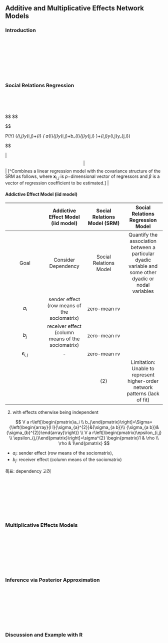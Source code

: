 ## Additive and Multiplicative Effects Network Models

### Introduction


<br>
<br>
<br>


<br>
<br>
<br>

### Social Relations Regression

<br>
<br>
<br>


$$
\begin{alignat}{2}


y_{i,j} &= &&\; \; \; \; \mu && +a_{i}+b_{j}+\epsilon_{i,j} \tag{AEM}
\\
y_{i,j} &= &&\; \; \; \; \mu && +a_{i}+b_{j}+\epsilon_{i,j} \tag{SRM}
\\
y_{i,j} &= \beta' \mathbf x_{i,j} && +\mu && +a_{i}+b_{j}+\epsilon_{i,j} \tag{SR Regression M}
\\
y_{i,j} &=\beta^{T} \mathbf x_{i,j} && +\mathbf u_{i}^{T} \mathbf v_{j}  && +{a}_{i}+b_{j}+\epsilon_{i,j}, \; \; \; \; \; \; \; \; \; \; \; \; \; \; 


&& \forall i<j: &&\left(\epsilon_{i,j},\epsilon_{j,i}\right) &&\overset{iid}{\sim} 


N_{2} \Bigg( \mathbf 0 , \; \sigma^2 \begin{pmatrix} 1 & \rho \\ \rho & 1 \end{pmatrix} \Bigg) \tag{AMEM}

\\


& && && && &&(\mathbf u_1, \mathbf v_1), \cdots, (\mathbf u_n, \mathbf v_n) 
&&\overset{iid}{\sim} N_{2r}(\mathbf 0 , \Phi)

\\

& && && && &&(a_1 , b_1), \cdots, (a_n , b_n) 
&&\overset{iid}{\sim} N_2(\mathbf 0 , \Sigma) \tag{Random effects AMEM}

\\

V &=M(X,\beta)+U V^{T} &&  && +a{1}^{T}+1b^{T}+E \tag{Gibbs Sampling for the AME}


\end{alignat}
$$

$$

P(Y) \sim\exp\left(\mu\sum_{i,j}y_{i,j}+\sum_{i} \Bigg \{ a_{i}\sum_{j}y_{i,j}+b_{i}\sum_{j}y_{j,i} \Bigg\}+\rho\sum_{i,j}y_{i,j}y_{j,i}\right)

$$





| | $$ | $$ | [^Combines a linear regression model with the covariance structure of the SRM as follows, where $\mathbf x_{i,j}$ is $p$−dimensional vector of regressors and $\beta$ is a vector of regression coefficient to be estimated.] |


#### Addictive Effect Model (iid model)




| | Addictive Effect Model (iid model) | Social Relations Model (SRM) | Social Relations Regression Model |
| :-: | :-: | :-: | :-: |
| Goal | Consider Dependency | Social Relations Model | Quantify the association between a particular dyadic variable and some other dyadic or nodal variables |
| $a_i$ | sender effect (row means of the sociomatrix) | zero-mean rv | |
| $b_j$ | receiver effect (column means of the sociomatrix) | zero-mean rv | |
| $\epsilon_{i,j}$ | - | zero-mean rv | |
| | | (2) | Limitation: Unable to represent higher-order network patterns (lack of fit) |





2. with effects otherwise being independent

$$
V a r\left[\begin{pmatrix}a_i \\ b_j\end{pmatrix}\right]=\Sigma={\left(\begin{array}{l l}{\sigma_{a}^{2}}&{\sigma_{a b}}\\ {\sigma_{a b}}&{\sigma_{b}^{2}}\end{array}\right)}
\\
V a r\left[\begin{pmatrix}\epsilon_{i,j} \\ \epsilon_{j,i}\end{pmatrix}\right]=\sigma^{2} \begin{pmatrix}1 & \rho \\ \rho & 1\end{pmatrix}
$$


- $a_i$: sender effect (row means of the sociomatrix),
- $b_j$: receiver effect (column means of the sociomatrix)

목표: dependency 고려


<br>
<br>
<br>


<br>
<br>
<br>


### Multiplicative Effects Models




<br>
<br>
<br>


<br>
<br>
<br>


### Inference via Posterior Approximation



<br>
<br>
<br>


<br>
<br>
<br>


### Discussion and Example with R
